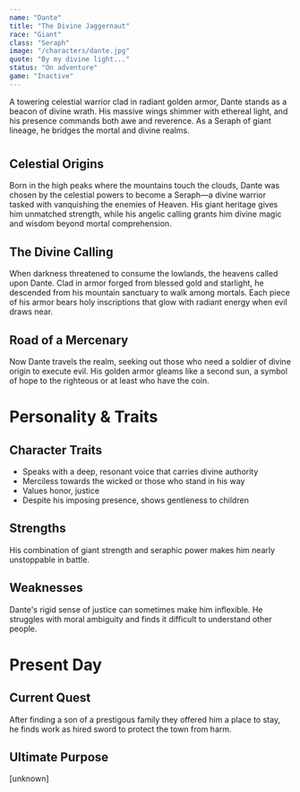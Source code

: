 ```yaml
---
name: "Dante"
title: "The Divine Jaggernaut"
race: "Giant"
class: "Seraph"
image: "/characters/dante.jpg"
quote: "By my divine light..."
status: "On adventure"
game: "Inactive"
---
```


A towering celestial warrior clad in radiant golden armor, Dante stands as a beacon of divine wrath. His massive wings shimmer with ethereal light, and his presence commands both awe and reverence. As a Seraph of giant lineage, he bridges the mortal and divine realms.

# 

## Celestial Origins

Born in the high peaks where the mountains touch the clouds, Dante was chosen by the celestial powers to become a Seraph—a divine warrior tasked with vanquishing the enemies of Heaven. His giant heritage gives him unmatched strength, while his angelic calling grants him divine magic and wisdom beyond mortal comprehension.

## The Divine Calling

When darkness threatened to consume the lowlands, the heavens called upon Dante. Clad in armor forged from blessed gold and starlight, he descended from his mountain sanctuary to walk among mortals. Each piece of his armor bears holy inscriptions that glow with radiant energy when evil draws near.

## Road of a Mercenary

Now Dante travels the realm, seeking out those who need a soldier of divine origin to execute evil. His golden armor gleams like a second sun, a symbol of hope to the righteous or at least who have the coin.

<CharacterImageCard
  src="/characters/dante2.jpg"
  alt="Dante in his radiant golden armor"
  caption="Divine presence"
/>

# Personality & Traits

## Character Traits

- Speaks with a deep, resonant voice that carries divine authority
- Merciless towards the wicked or those who stand in his way
- Values honor, justice
- Despite his imposing presence, shows gentleness to children

## Strengths

His combination of giant strength and seraphic power makes him nearly unstoppable in battle. 

## Weaknesses

Dante's rigid sense of justice can sometimes make him inflexible. He struggles with moral ambiguity and finds it difficult to understand other people.

# Present Day

## Current Quest

After finding a son of a prestigous family they offered him a place to stay, he finds work as hired sword to protect the town from harm. 

## Ultimate Purpose

[unknown]